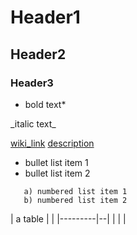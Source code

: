 = Header1 =
== Header2 ==
=== Header3 ===

*bold text*
_italic text_

[[wiki_link]]
[[wiki_link|description]]

* bullet list item 1
* bullet list item 2
    a) numbered list item 1
    b) numbered list item 2

{{{python
def greet(s):
    print("Hello, " + s)
}}}

| a table |  |
|---------|--|
|         |  |

